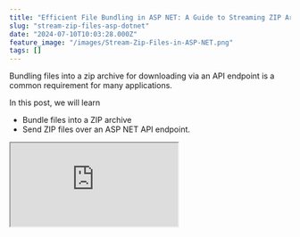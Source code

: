 ```yaml
---
title: "Efficient File Bundling in ASP NET: A Guide to Streaming ZIP Archives"
slug: "stream-zip-files-asp-dotnet"
date: "2024-07-10T10:03:28.000Z"
feature_image: "/images/Stream-Zip-Files-in-ASP-NET.png"
tags: []
---
```


Bundling files into a zip archive for downloading via an API endpoint is a common requirement for many applications.

In this post, we will learn

*   Bundle files into a ZIP archive
*   Send ZIP files over an ASP NET API endpoint.

<iframe src="https://www.youtube.com/embed/U0uyhX4JX8w?feature=oembed" />

We’ll explore two approaches: the first is simple but inefficient, and the second, with only a few extra lines of code, dramatically enhances the download experience and overall application performance.

For the demo, I’ll store the files in Amazon S3, which I will retrieve, zip, and send back to the user. The same approach applies if you’re streaming files from a disk or any other cloud storage.

Thank you to AWS for sponsoring this video; it’s part of my [ASP NET Series](__GHOST_URL__/blog/tag/asp-net/).

Bundle Files into Zip Archive in .NET
-------------------------------------

The [System.IO.Compression Namespace](https://learn.microsoft.com/en-us/dotnet/api/system.io.compression) contains classes that provide classes for basic compression and decompression services in .NET.

We will use the [ZipArchive](https://learn.microsoft.com/en-us/dotnet/api/system.io.compression.ziparchive) class to create a zip archive.

To create a zip archive, we need files.

Files can come from anywhere - in memory for your application, file storage, cloud storage, etc.

For this demo, I have them coming from Aamzon S3.

Amazon Simple Storage Service (S3) is an object storage service that provides a scalable and secure storage infrastructure.

[

Amazon S3 For the .NET Developer: How to Easily Get Started

Learn how to get started with Amazon S3 from a .NET Core application. We will learn how to store and retrieve data from the storage, important concepts to be aware of while using S3.

![](/images/logo-512x512.png)Rahul NathRahul Pulikkot Nath

![](/images/storage-box.jpg)

](__GHOST_URL__/blog/amazon-s3-dotnet/)

The code below shows an example of how you can build a Zip archive using the ZipArchive class in .NET.

It first lists all the files in an S3 bucket using the AmazonS3Client instance. Again, based on your application logic and the use case, this could be a subset of files in the bucket (or wherever they are stored).

We create a MemoryStream, which is the underlying stream for the ZipArchive.

The ZipArchive instance must be created with the `leaveOpen` flag set to true to use the underlying stream (`MemoryStream` in this case) even after disposing of the `ZipArchive` instance.

As we read the file contents from the S3 bucket, we write that to the archive as a new Entry. An entry is nothing but a new file within the Zip archive.

    var bucketName = "myapp-data-files";
    var listObjects = await amazonS3Client
        .ListObjectsV2Async(new ListObjectsV2Request() {BucketName = bucketName});
    
    var zipStream = new MemoryStream();
    using var zipArchive = new ZipArchive(
        zipStream, ZipArchiveMode.Create, leaveOpen: true);
        
    foreach (var s3Object in listObjects.S3Objects)
    {
        var file = await amazonS3Client
            .GetObjectAsync(s3Object.BucketName, s3Object.Key);
        var entry = zipArchive.CreateEntry(file.Key);
        await using var entryStream = entry.Open();
        await file.ResponseStream.CopyToAsync(entryStream);
    }
    
    zipArchive.Dispose();
    zipStream.Seek(0, SeekOrigin.Begin);

Once all the files are written into the `ZipArchive` we can dispose of the instance and use the underlying `MemoryStream` instance for the Zip archive contents.

💡

It's important to call the __Dispose__ method on the ZipArchive, which will also flush all its contents to the underlying Stream. If not you can run into scenarios where the ZipArchive is created with no files inside it.

Send Zip Archive Using Memory Stream in ASP NET
-----------------------------------------------

Now that the files are nicely zipped up let's send this back to a user using an ASP NET HTTP API Endpoint.

Below is a simple minimal API endpoint that uses our above function to create an in-memory `zipStream` instance.

    app.MapGet("/download-zip", async (IAmazonS3 amazonS3Client
        {
            var zipStream = GetZipStream(amazonS3Client);
            
            return Results.File(
                zipStream,
                contentType: "application/octet-stream",
                fileDownloadName: "Files.zip");
        })
        .WithName("DownloadZip")
        .WithOpenApi();

It uses the stream to create a File response using the `Results` class and specifies the `ContentType` and also the `fileDownloadName` (which sets the `Content-Disposition` response header).

Calling the endpoint will in-turn call the S3 bucket, get all files, create the Zip archive stream and send it back to the user.

### Why Is Using MemoryStream Not Ideal for Web API?

In the above scenario, our ZipArchive uses an underlying MemoryStream instance.

The MemoryStream is stored in the memory of our application server.

Depending on the number of files, their size, and concurrent requests, your application server might encounter memory issues, even to the point of bringing it down.

The user experience is also not ideal since the user will start seeing the download only after the entire ZipArchive is created in the server memory.

Again, depending on the file size and the number of files the server has to retrieve from S3 (or any other storage), this could take a while.

Without proper UI feedback, the User could also navigate away or cancel the requests, thinking the application is not responding or has crashed.

[

A .NET Programmer’s Guide to CancellationToken

Imagine having a long-running request triggered by a user on your server. But the user is no longer interested in the result and has navigated away from the page. However, the server is still processing that request and utilizing resources until you come along and implement Cancellation Tokens in the

![](/images/logo-512x512.png)Rahul NathRahul Pulikkot Nath

![](/images/Cancellation-Token.png)

](__GHOST_URL__/blog/cancellation-token-dotnet/)

Stream ZipArchive in ASP NET API
--------------------------------

  
To improve the user experience and application memory usage, we can stream data from our server to the client as we read files from S3 or whatever the source of the file stream is.

In this scenario, the server is not interested in the file's actual contents and is only interested in sending it straight to the user.

Instead of creating an in-memory instance of the stream for the ZipArchive, we can directly use the underlying stream of the `HtppResponse` instance.

The [BodyWriter property](https://learn.microsoft.com/en-us/dotnet/api/microsoft.aspnetcore.http.httpresponse.bodywriter?view=aspnetcore-8.0) on the HttpResponse returns an instance of `PipeWriter`, which is a class in the System.IO.Pipelines namespace.

[_System.IO.Pipelines_](https://learn.microsoft.com/en-us/dotnet/standard/io/pipelines) _is a library designed to facilitate high-performance I/O in. NET. It targets the .NET Standard and works on all .NET implementations._

    app.MapGet("/stream-zip", async (IAmazonS3 amazonS3Client, HttpResponse httpResponse) =>
        {
            var bucketName = "myapp-data-files";
            var listObjects = await amazonS3Client
                .ListObjectsV2Async(new ListObjectsV2Request() {BucketName = bucketName});
            
            httpResponse.ContentType = "application/octet-stream";
            httpResponse.Headers.Append(
                "Content-Disposition", "attachment; filename=StreamFile.zip");
            
            var zipStream = httpResponse.BodyWriter.AsStream();
            using var zipArchive = new ZipArchive(
                zipStream, ZipArchiveMode.Create, leaveOpen: true);
            foreach (var s3Object in listObjects.S3Objects)
            {
                var file = await amazonS3Client.GetObjectAsync(s3Object.BucketName, s3Object.Key);
                var entry = zipArchive.CreateEntry(file.Key);
                await using var entryStream = entry.Open();
                await file.ResponseStream.CopyToAsync(entryStream);
            }
        })

Now, instead of creating a new MemoryStream instance, we use the `BodyWriter` as a stream instance that the ZipArchive can directly write to.

Since the code has already started writing to the underlying `HttpResponse` we no longer require to return any information from the endpoint.

So we can remove the File return and instead update the required response headers directly on the `HttpResponse` instance as shown above with `ContentType` and `Content-Disposition` headers.

In this case, the user gets the download file option when the first file is read from S3 and written to the HttpResponse.

As more files are read from S3 and written to the response, the contents will stream back to the user and also update the total number of bytes being transferred.

The server is also not building up the entire ZipArchive instead it's sending the file contents as soon as it reads each file, and reduces the overall memory it holds on to for this use-case.

The complete source code for this demo is available [here](https://github.com/rahulpnath/youtube-samples/tree/main/stream-zip-files).